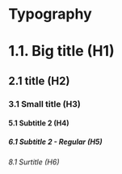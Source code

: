 <Meta title="Example/Typography" />

<style> {`
    .mb-3 {
        margin-bottom: 20px;
    }
    .mb-5 {
        margin-bottom: 40px;
    }
    .sbdocs-h2 {
        border-width: 0;
    }
`}</style>

<h1 class="mb-5">Typography</h1>

<div class="mb-3">
    <h1>1.1. Big title (H1)</h1>
</div>
<div class="mb-3">
    <h2>2.1 title (H2)</h2>
</div>
<div class="mb-3">
    <h3>3.1 Small title (H3)</h3>
</div>
<div class="mb-3">
    <h4>5.1 Subtitle 2 (H4)</h4>
</div>
<div class="mb-3">
    <h5>6.1 Subtitle 2 - Regular (H5)</h5>
</div>
<div>
    <h6>8.1 Surtitle (H6)</h6>
</div>